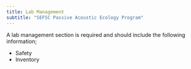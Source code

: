 ```yaml
---
title: Lab Management
subtitle: "SEFSC Passive Acoustic Ecology Program"
---
```


A lab management section is required and should include the following information;

-   Safety
-   Inventory
<!-- -   Hardware -->
